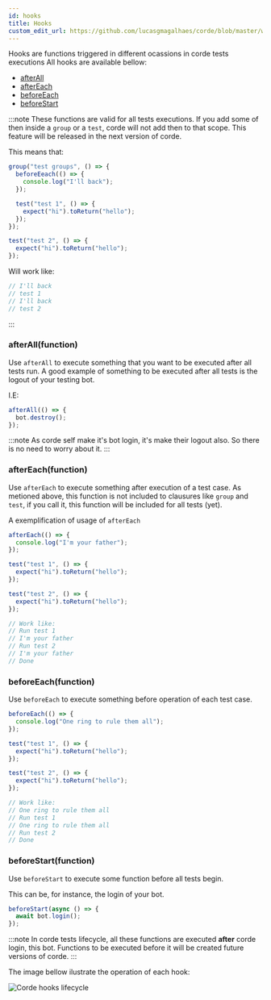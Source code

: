 ```yaml
---
id: hooks
title: Hooks
custom_edit_url: https://github.com/lucasgmagalhaes/corde/blob/master/website/docs/hooks.md
---
```


Hooks are functions triggered in different ocassions in corde tests executions
All hooks are available bellow:

- [afterAll](/docs/hooks#afterAll)
- [afterEach](/docs/hooks#afterEach)
- [beforeEach](/docs/hooks#beforeEach)
- [beforeStart](/docs/hooks#beforeStart)

:::note
These functions are valid for all tests executions. If you add some of then inside a `group`
or a `test`, corde will not add then to that scope. This feature will be released in the next version of corde.

This means that:

```typescript
group("test groups", () => {
  beforeEeach(() => {
    console.log("I'll back");
  });

  test("test 1", () => {
    expect("hi").toReturn("hello");
  });
});

test("test 2", () => {
  expect("hi").toReturn("hello");
});
```

Will work like:

```typescript
// I'll back
// test 1
// I'll back
// test 2
```

:::

### afterAll(function)

Use `afterAll` to execute something that you want to be executed after all tests run.
A good example of something to be executed after all tests is the logout of your testing
bot.

I.E:

```typescript
afterAll(() => {
  bot.destroy();
});
```

:::note
As corde self make it's bot login, it's make their logout also. So there is no need
to worry about it.
:::

### afterEach(function)

Use `afterEach` to execute something after execution of a test case. As metioned above,
this function is not included to clausures like `group` and `test`, if you call it, this function will be included for all tests (yet).

A exemplification of usage of `afterEach`

```typescript
afterEach(() => {
  console.log("I'm your father");
});

test("test 1", () => {
  expect("hi").toReturn("hello");
});

test("test 2", () => {
  expect("hi").toReturn("hello");
});

// Work like:
// Run test 1
// I'm your father
// Run test 2
// I'm your father
// Done
```

### beforeEach(function)

Use `beforeEach` to execute something before operation of each test case.

```typescript
beforeEach(() => {
  console.log("One ring to rule them all");
});

test("test 1", () => {
  expect("hi").toReturn("hello");
});

test("test 2", () => {
  expect("hi").toReturn("hello");
});

// Work like:
// One ring to rule them all
// Run test 1
// One ring to rule them all
// Run test 2
// Done
```

### beforeStart(function)

Use `beforeStart` to execute some function before all tests begin.

This can be, for instance, the login of your bot.

```typescript
beforeStart(async () => {
  await bot.login();
});
```

:::note
In corde tests lifecycle, all these functions are executed **after** corde login, this
bot. Functions to be executed before it will be created future versions of corde.
:::

The image bellow ilustrate the operation of each hook:

![Corde hooks lifecycle](/img/corde_hooks_lifecycle.png)
